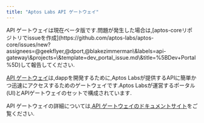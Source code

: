 ```yaml
---
title: "Aptos Labs API ゲートウェイ"
---
```







<Aside type="note">
  API ゲートウェイは現在ベータ版です.問題が発生した場合は,[aptos-coreリポジトリでissueを作成](https://github.com/aptos-labs/aptos-core/issues/new?assignees=@geekflyer,@dport,@blakezimmerman\&labels=api-gateway\&projects=\&template=dev_portal_issue.md\&title=%5BDev+Portal%5D)して報告してください.
</Aside>

[API ゲートウェイ](https://developers.aptoslabs.com)は,dappを開発するために,Aptos Labsが提供するAPIに簡単かつ迅速にアクセスするためのゲートウェイです.Aptos Labsが運営するポータル(UI)とAPIゲートウェイのセットで構成されています.

API ゲートウェイの詳細については,[API ゲートウェイのドキュメントサイト](https://developers.aptoslabs.com/docs)をご覧ください.
